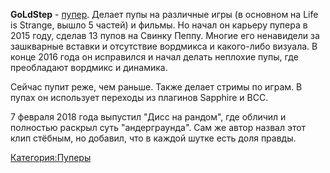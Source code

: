 {{Инфобокс для пуперов
|title2=GoLdStep
|другие_ники=
|image3=[[Файл:GoLdStep.jpg|left]]
|caption3=
|сферы_творчества=RYTP, RYTPMV, Летсплеи
|год_начала=2015 (?)
|image4=
|caption4=
|имя_фамилия=Степан Лозовой
|дата_рождения=22 июня 2001 г.
|место_проживания=Армавир
|ссылки=
*[https://www.youtube.com/user/dapstep1 Youtube]
*[https://vk.com/goldstepgroup Группа ВК]
}}
'''GoLdStep''' - [[Пуперы|пупер]]. Делает пупы на различные игры (в основном на Life is Strange, вышло 5 частей) и фильмы. Но начал он карьеру пупера в 2015 году, сделав 13 пупов на Свинку Пеппу. Многие его ненавидели за зашкварные вставки и отсутствие вордмикса и какого-либо визуала. В конце 2016 года он исправился и начал делать неплохие пупы, где преобладают вордмикс и динамика.

Сейчас пупит реже, чем раньше. Также делает стримы по играм. В пупах он использует переходы из плагинов Sapphire и BCC.

7 февраля 2018 года выпустил "Дисс на рандом", где обличил и полностью раскрыл суть "андерграунда". Сам же автор назвал этот клип стёбным, но добавил, что в каждой шутке есть доля правды.

[[Категория:Пуперы]]